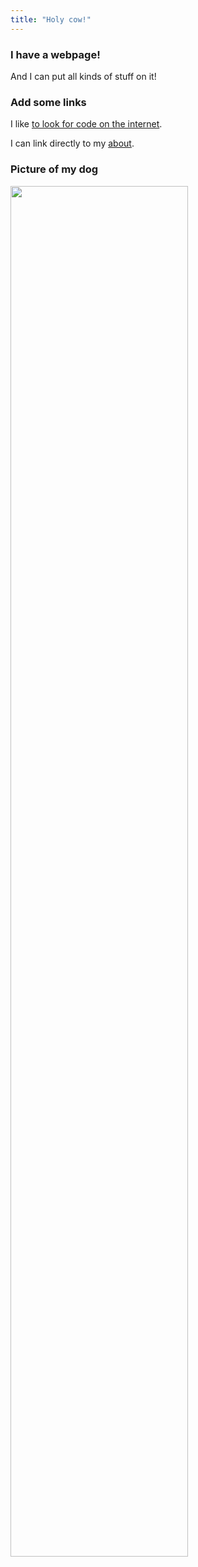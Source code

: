 ```yaml
---
title: "Holy cow!"
---
```


### I have a webpage!

And I can put all kinds of stuff on it!

### Add some links

I like [to look for code on the internet](https://www.google.com/).

I can link directly to my [about](about.html).

### Picture of my dog

<img src="images/dogpic.jpg" style="width:75%">

